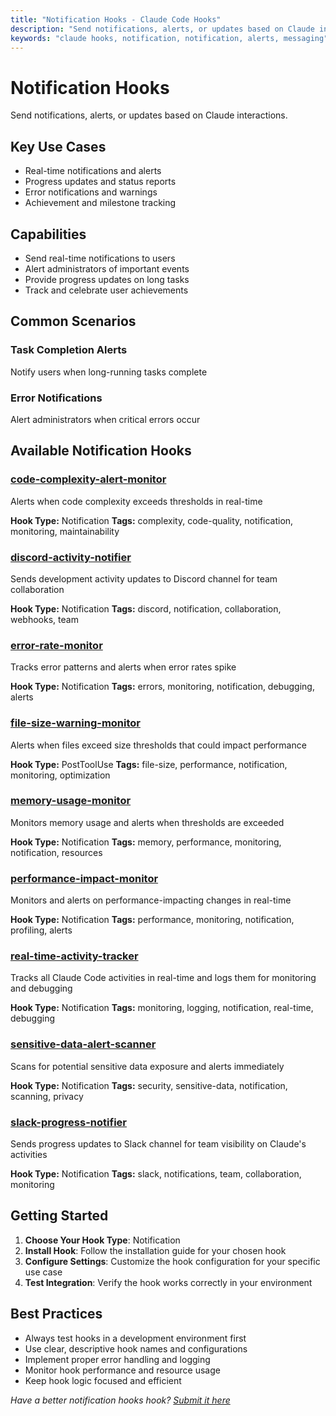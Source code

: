 ```yaml
---
title: "Notification Hooks - Claude Code Hooks"
description: "Send notifications, alerts, or updates based on Claude interactions."
keywords: "claude hooks, notification, notification, alerts, messaging"
---
```


# Notification Hooks

Send notifications, alerts, or updates based on Claude interactions.

## Key Use Cases

- Real-time notifications and alerts
- Progress updates and status reports
- Error notifications and warnings
- Achievement and milestone tracking

## Capabilities

- Send real-time notifications to users
- Alert administrators of important events
- Provide progress updates on long tasks
- Track and celebrate user achievements

## Common Scenarios

### Task Completion Alerts
Notify users when long-running tasks complete

### Error Notifications
Alert administrators when critical errors occur


## Available Notification Hooks

### [code-complexity-alert-monitor](/hooks/code-complexity-alert-monitor)
Alerts when code complexity exceeds thresholds in real-time

**Hook Type:** Notification
**Tags:** complexity, code-quality, notification, monitoring, maintainability

### [discord-activity-notifier](/hooks/discord-activity-notifier)
Sends development activity updates to Discord channel for team collaboration

**Hook Type:** Notification
**Tags:** discord, notification, collaboration, webhooks, team

### [error-rate-monitor](/hooks/error-rate-monitor)
Tracks error patterns and alerts when error rates spike

**Hook Type:** Notification
**Tags:** errors, monitoring, notification, debugging, alerts

### [file-size-warning-monitor](/hooks/file-size-warning-monitor)
Alerts when files exceed size thresholds that could impact performance

**Hook Type:** PostToolUse
**Tags:** file-size, performance, notification, monitoring, optimization

### [memory-usage-monitor](/hooks/memory-usage-monitor)
Monitors memory usage and alerts when thresholds are exceeded

**Hook Type:** Notification
**Tags:** memory, performance, monitoring, notification, resources

### [performance-impact-monitor](/hooks/performance-impact-monitor)
Monitors and alerts on performance-impacting changes in real-time

**Hook Type:** Notification
**Tags:** performance, monitoring, notification, profiling, alerts

### [real-time-activity-tracker](/hooks/real-time-activity-tracker)
Tracks all Claude Code activities in real-time and logs them for monitoring and debugging

**Hook Type:** Notification
**Tags:** monitoring, logging, notification, real-time, debugging

### [sensitive-data-alert-scanner](/hooks/sensitive-data-alert-scanner)
Scans for potential sensitive data exposure and alerts immediately

**Hook Type:** Notification
**Tags:** security, sensitive-data, notification, scanning, privacy

### [slack-progress-notifier](/hooks/slack-progress-notifier)
Sends progress updates to Slack channel for team visibility on Claude's activities

**Hook Type:** Notification
**Tags:** slack, notifications, team, collaboration, monitoring


## Getting Started

1. **Choose Your Hook Type**: Notification
2. **Install Hook**: Follow the installation guide for your chosen hook
3. **Configure Settings**: Customize the hook configuration for your specific use case
4. **Test Integration**: Verify the hook works correctly in your environment

## Best Practices

- Always test hooks in a development environment first
- Use clear, descriptive hook names and configurations
- Implement proper error handling and logging
- Monitor hook performance and resource usage
- Keep hook logic focused and efficient

*Have a better notification hooks hook? [Submit it here](/submit)*
